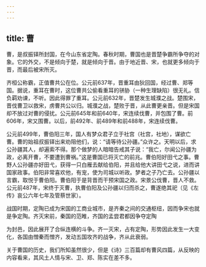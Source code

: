 ```yaml
---
---
---
```

title: 曹
---



曹，是叔振铎所封国，在今山东省定陶。春秋时期，曹国也是晋楚争霸所争夺的对象。它的外交，不是倾向于楚，就是倾向于晋。由于地近晋、宋，也就更多倾向于晋，而最后被宋所灭。

齐桓公称霸，正值曹共公在位。公元前637年，晋重耳由狄回国，经过曹、郑等国。据说，重耳在曹时，这位曹共公偷看重耳的骈胁（一种生理缺陷）很无礼。信负羁劝谏，不听。因此得罪了重耳。公元前632年，晋楚发生城濮之战。楚围宋，晋伐曹卫以救宋，虏曹共公以归。城濮之战，楚败于晋，从此曹更亲晋。但是宋国却不放过对曹的侵扰。公元前645年和前640年，宋连续伐曹，并包围了曹。前606年，宋又围曹。以后，前492年、前489年和前488年，宋连续伐曹。

公元前499年，曹伯阳三年，国人有梦众君子立于社宫（社宫，社地），谋欲亡曹。曹的始祖叔振铎出来劝阻他们，说：“请等待公孙疆。”众许之。天明以后，求公孙疆其人，却遍索不得。那个做梦的人暗暗告戒其子说：“我亡，尔闻公孙疆为政，必离开曹，不要遭到曹祸。”这是曹国已将灭亡的前兆。曹伯阳好田弋之事。曹野人公孙疆亦好田弋，获得一只白雁去献给伯阳，并且给他大讲田弋之说，进而讲国家政事。伯阳非常喜欢他，有宠，使为司城以听政。梦者之子乃亡去。公孙疆以言霸，取悦于曹伯阳。曹伯阳于是背晋而干预宋国之政。宋景公伐曹，晋人不救。公元前487年，宋终于灭曹，执曹伯阳及公孙疆以归而杀之，曹遂绝其祀（见《左传》哀公六年七年及管蔡世家）。

战国时期，定陶已成为宋国的工商业城市，是齐秦之间的交通枢纽，因而争宋也就是争定陶。齐灭宋前，秦国的范睢，齐国的孟尝君都因争夺定陶

为封邑，因此展开了合纵连横的斗争。齐一灭宋，占有定陶，形势因此发生一大变化，各国由憎秦而憎齐，发动五国攻齐的战争，齐从此衰弱。

关于曹国的历史，我们所知虽然很少，但是《诗》三百篇却有曹风四篇，从反映的内容看来，其风土人情与宋、卫、郑、陈实在差不多。